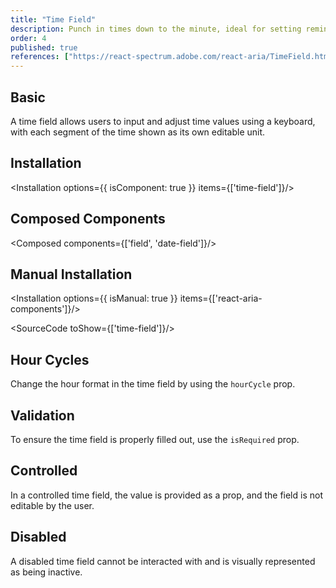```yaml
---
title: "Time Field"
description: Punch in times down to the minute, ideal for setting reminders or scheduling meetings, like setting your alarm clock for another busy day..
order: 4
published: true
references: ["https://react-spectrum.adobe.com/react-aria/TimeField.html#props"]
---
```


## Basic

A time field allows users to input and adjust time values using a keyboard, with each segment of the time shown as its own editable unit.
<How toUse="date-and-time/time-field-demo" />

## Installation
<Installation options={{ isComponent: true }} items={['time-field']}/>

## Composed Components
<Composed components={['field', 'date-field']}/>

## Manual Installation
<Installation options={{ isManual: true }} items={['react-aria-components']}/>

<SourceCode toShow={['time-field']}/>

## Hour Cycles
Change the hour format in the time field by using the `hourCycle` prop.
<How toUse="date-and-time/time-field-hc-demo" />

## Validation
To ensure the time field is properly filled out, use the `isRequired` prop.
<How toUse="date-and-time/time-field-validation-demo" />

## Controlled
In a controlled time field, the value is provided as a prop, and the field is not editable by the user.
<How toUse="date-and-time/time-field-controlled-demo" />

## Disabled
A disabled time field cannot be interacted with and is visually represented as being inactive.
<How toUse="date-and-time/time-field-disabled-demo" />
